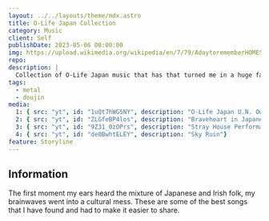 ```yaml
---
layout: ../../layouts/theme/mdx.astro
title: O-Life Japan Collection
category: Music
client: Self
publishDate: 2023-05-06 00:00:00
img: https://upload.wikimedia.org/wikipedia/en/7/79/AdaytorememberHOMESICK.jpg
repo:
description: |
  Collection of O-Life Japan music that has that turned me in a huge fan of MasamiT! 
tags:
  - metal
  - doujin
media:
  1: { src: "yt", id: "1uQt7hWG5NY", description: "O-Life Japan U.N. Owen was her?" }
  2: { src: "yt", id: "ZLGfeBP4los", description: "Braveheart in Japanese Traditional Dress"}
  3: { src: "yt", id: "9Z31_0zOPrs", description: "Stray House Performance || Irish Folk & Cinematic"}
  4: { src: "yt", id: "de0BwhtELEY", description: "Sky Ruin"}
feature: Storyline
---
```


## Information

The first moment my ears heard the mixture of Japanese and Irish folk, my brainwaves went into a cultural mess. 
These are some of the best songs that I have found and had to make it easier to share.